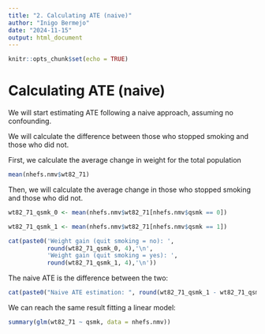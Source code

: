 ```yaml
---
title: "2. Calculating ATE (naive)"
author: "Inigo Bermejo"
date: "2024-11-15"
output: html_document
---
```


```r
knitr::opts_chunk$set(echo = TRUE)
```

# Calculating ATE (naive)

We will start estimating ATE following a naive approach, assuming no confounding.

We will calculate the difference between those who stopped smoking and those who did not.

First, we calculate the average change in weight for the total population

```r

mean(nhefs.nmv$wt82_71)

```

Then, we will calculate the average change in those who stopped smoking and those who did not.

```r

wt82_71_qsmk_0 <- mean(nhefs.nmv$wt82_71[nhefs.nmv$qsmk == 0])

wt82_71_qsmk_1 <- mean(nhefs.nmv$wt82_71[nhefs.nmv$qsmk == 1])

cat(paste0('Weight gain (quit smoking = no): ', 
           round(wt82_71_qsmk_0, 4),'\n', 
           'Weight gain (quit smoking = yes): ', 
           round(wt82_71_qsmk_1, 4),'\n'))

```

The naive ATE is the difference between the two:

```r
cat(paste0("Naive ATE estimation: ", round(wt82_71_qsmk_1 - wt82_71_qsmk_0, 3), '\n'))
```

We can reach the same result fitting a linear model:

```r

summary(glm(wt82_71 ~ qsmk, data = nhefs.nmv))
```
